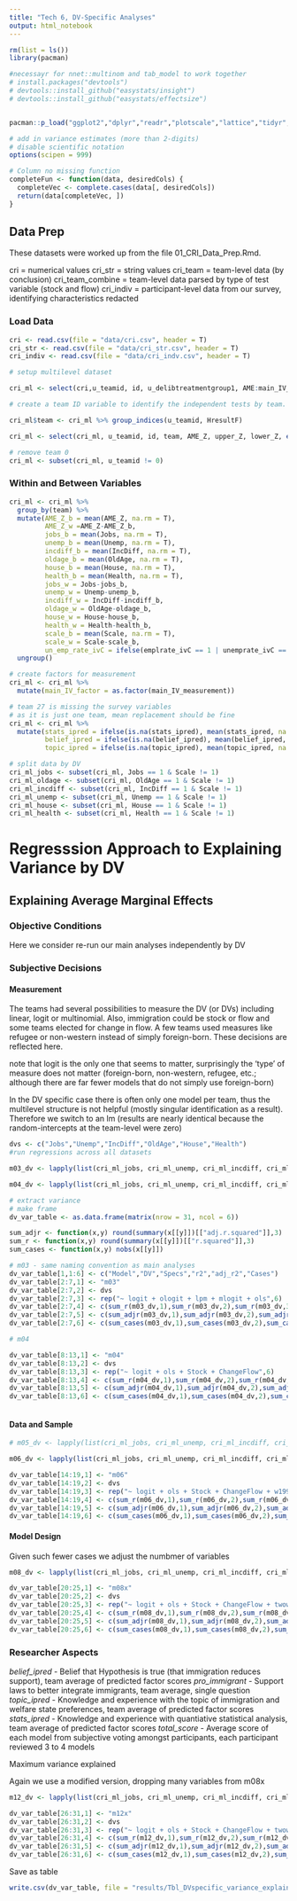 ```yaml
---
title: "Tech 6, DV-Specific Analyses"
output: html_notebook
---
```



   

```r

rm(list = ls())
library(pacman)

#necessayr for nnet::multinom and tab_model to work together
# install.packages("devtools")
# devtools::install_github("easystats/insight")
# devtools::install_github("easystats/effectsize")


pacman::p_load("ggplot2","dplyr","readr","plotscale","lattice","tidyr","readxl","mlogit","jtools","sjPlot","sjmisc","sjlabelled","knitr","kableExtra","lavaan","reshape2","semPlot","lavaanPlot","leaps","lme4","multilevelTools","rvest","nnet","parameters","insight","effectsize","ggtext","mdthemes","ragg")

# add in variance estimates (more than 2-digits)
# disable scientific notation
options(scipen = 999)

# Column no missing function
completeFun <- function(data, desiredCols) {
  completeVec <- complete.cases(data[, desiredCols])
  return(data[completeVec, ])
}
```

## Data Prep

These datasets were worked up from the file 01_CRI_Data_Prep.Rmd. 

cri = numerical values
cri_str = string values
cri_team = team-level data (by conclusion)
cri_team_combine = team-level data parsed by type of test variable (stock and flow)
cri_indiv = participant-level data from our survey, identifying characteristics redacted

### Load Data

```r
cri <- read.csv(file = "data/cri.csv", header = T)
cri_str <- read.csv(file = "data/cri_str.csv", header = T)
cri_indiv <- read.csv(file = "data/cri_indv.csv", header = T)

# setup multilevel dataset

cri_ml <- select(cri,u_teamid, id, u_delibtreatmentgroup1, AME:main_IV_source, main_IV_measurement:package, countries, Jobs:anynonlin,AME_Z,lower_Z,upper_Z,Hsup,Hrej,Hno,AME_sup_p05:AME_ns_p05,u_expgroup1,belief_strength:belief_ipred, HresultF, STATISTICS_SKILL, BELIEF_HYPOTHESIS, TOPIC_KNOWLEDGE, MODEL_SCORE, PRO_IMMIGRANT)

# create a team ID variable to identify the independent tests by team. Again, 16 of 71 teams had independent conclusions - seeing stock v flow immigration measures as representative of independent tests of the hypothesis. Therefore, we have a team-test level that replaces the team level.

cri_ml$team <- cri_ml %>% group_indices(u_teamid, HresultF)

cri_ml <- select(cri_ml, u_teamid, id, team, AME_Z, upper_Z, lower_Z, everything())

# remove team 0
cri_ml <- subset(cri_ml, u_teamid != 0)


```

### Within and Between Variables

```r
cri_ml <- cri_ml %>%
  group_by(team) %>%
  mutate(AME_Z_b = mean(AME_Z, na.rm = T),
         AME_Z_w =AME_Z-AME_Z_b,
         jobs_b = mean(Jobs, na.rm = T),
         unemp_b = mean(Unemp, na.rm = T),
         incdiff_b = mean(IncDiff, na.rm = T),
         oldage_b = mean(OldAge, na.rm = T),
         house_b = mean(House, na.rm = T),
         health_b = mean(Health, na.rm = T),
         jobs_w = Jobs-jobs_b,
         unemp_w = Unemp-unemp_b,
         incdiff_w = IncDiff-incdiff_b,
         oldage_w = OldAge-oldage_b,
         house_w = House-house_b,
         health_w = Health-health_b,
         scale_b = mean(Scale, na.rm = T),
         scale_w = Scale-scale_b,
         un_emp_rate_ivC = ifelse(emplrate_ivC == 1 | unemprate_ivC == 1, 1, 0)) %>%
  ungroup()

# create factors for measurement
cri_ml <- cri_ml %>%
  mutate(main_IV_factor = as.factor(main_IV_measurement))

# team 27 is missing the survey variables
# as it is just one team, mean replacement should be fine
cri_ml <- cri_ml %>%
  mutate(stats_ipred = ifelse(is.na(stats_ipred), mean(stats_ipred, na.rm=T), stats_ipred),
         belief_ipred = ifelse(is.na(belief_ipred), mean(belief_ipred, na.rm =T), belief_ipred),
         topic_ipred = ifelse(is.na(topic_ipred), mean(topic_ipred, na.rm =T), topic_ipred))

# split data by DV
cri_ml_jobs <- subset(cri_ml, Jobs == 1 & Scale != 1)
cri_ml_oldage <- subset(cri_ml, OldAge == 1 & Scale != 1)
cri_ml_incdiff <- subset(cri_ml, IncDiff == 1 & Scale != 1)
cri_ml_unemp <- subset(cri_ml, Unemp == 1 & Scale != 1)
cri_ml_house <- subset(cri_ml, House == 1 & Scale != 1)
cri_ml_health <- subset(cri_ml, Health == 1 & Scale != 1)

```


# Regresssion Approach to Explaining Variance by DV

## Explaining Average Marginal Effects

### Objective Conditions

Here we consider re-run our main analyses independently by DV


### Subjective Decisions

#### Measurement

The teams had several possibilities to measure the DV (or DVs) including linear, logit or multinomial. Also, immigration could be stock or flow and some teams elected for change in flow. A few teams used measures like refugee or non-western instead of simply foreign-born. These decisions are reflected here.

note that logit is the only one that seems to matter, surprisingly the 'type' of measure does not matter (foreign-born, non-western, refugee, etc.; although there are far fewer models that do not simply use foreign-born)

In the DV specific case there is often only one model per team, thus the multilevel structure is not helpful (mostly singular identification as a result). Therefore we switch to an lm (results are nearly identical because the random-intercepts at the team-level were zero)

```r

dvs <- c("Jobs","Unemp","IncDiff","OldAge","House","Health")
#run regressions across all datasets

m03_dv <- lapply(list(cri_ml_jobs, cri_ml_unemp, cri_ml_incdiff, cri_ml_oldage, cri_ml_house, cri_ml_health), lm, formula = AME_Z ~ logit + ologit + lpm + mlogit + ols)

m04_dv <- lapply(list(cri_ml_jobs, cri_ml_unemp, cri_ml_incdiff, cri_ml_oldage, cri_ml_house, cri_ml_health), lm, formula = AME_Z ~ logit + ols + Stock + ChangeFlow)

# extract variance
# make frame
dv_var_table <- as.data.frame(matrix(nrow = 31, ncol = 6))

sum_adjr <- function(x,y) round(summary(x[[y]])[["adj.r.squared"]],3)
sum_r <- function(x,y) round(summary(x[[y]])[["r.squared"]],3)
sum_cases <- function(x,y) nobs(x[[y]])

# m03 - same naming convention as main analyses
dv_var_table[1,1:6] <- c("Model","DV","Specs","r2","adj_r2","Cases")
dv_var_table[2:7,1] <- "m03"
dv_var_table[2:7,2] <- dvs
dv_var_table[2:7,3] <- rep("~ logit + ologit + lpm + mlogit + ols",6)
dv_var_table[2:7,4] <- c(sum_r(m03_dv,1),sum_r(m03_dv,2),sum_r(m03_dv,3),sum_r(m03_dv,4),sum_r(m03_dv,5),sum_r(m03_dv,6))
dv_var_table[2:7,5] <- c(sum_adjr(m03_dv,1),sum_adjr(m03_dv,2),sum_adjr(m03_dv,3),sum_adjr(m03_dv,4),sum_adjr(m03_dv,5),sum_adjr(m03_dv,6))
dv_var_table[2:7,6] <- c(sum_cases(m03_dv,1),sum_cases(m03_dv,2),sum_cases(m03_dv,3),sum_cases(m03_dv,4),sum_cases(m03_dv,5),sum_cases(m03_dv,6))

# m04 

dv_var_table[8:13,1] <- "m04"
dv_var_table[8:13,2] <- dvs
dv_var_table[8:13,3] <- rep("~ logit + ols + Stock + ChangeFlow",6)
dv_var_table[8:13,4] <- c(sum_r(m04_dv,1),sum_r(m04_dv,2),sum_r(m04_dv,3),sum_r(m04_dv,4),sum_r(m04_dv,5),sum_r(m04_dv,6))
dv_var_table[8:13,5] <- c(sum_adjr(m04_dv,1),sum_adjr(m04_dv,2),sum_adjr(m04_dv,3),sum_adjr(m04_dv,4),sum_adjr(m04_dv,5),sum_adjr(m04_dv,6))
dv_var_table[8:13,6] <- c(sum_cases(m04_dv,1),sum_cases(m04_dv,2),sum_cases(m04_dv,3),sum_cases(m04_dv,4),sum_cases(m04_dv,5),sum_cases(m04_dv,6))



```


#### Data and Sample

```r
# m05_dv <- lapply(list(cri_ml_jobs, cri_ml_unemp, cri_ml_incdiff, cri_ml_oldage, cri_ml_house, cri_ml_health), lm, formula = AME_Z ~ logit + ols + Stock + ChangeFlow)

m06_dv <- lapply(list(cri_ml_jobs, cri_ml_unemp, cri_ml_incdiff, cri_ml_oldage, cri_ml_house, cri_ml_health), lm, formula = AME_Z ~ logit + ols + Stock + ChangeFlow + w1996 + w2006 + w2016 + w2006*w2016 + orig13  + eeurope + allavailable)

dv_var_table[14:19,1] <- "m06"
dv_var_table[14:19,2] <- dvs
dv_var_table[14:19,3] <- rep("~ logit + ols + Stock + ChangeFlow + w1996 + w2006 + w2016 + w2006*w2016 + orig13  + eeurope + allavailable",6)
dv_var_table[14:19,4] <- c(sum_r(m06_dv,1),sum_r(m06_dv,2),sum_r(m06_dv,3),sum_r(m06_dv,4),sum_r(m06_dv,5),sum_r(m06_dv,6))
dv_var_table[14:19,5] <- c(sum_adjr(m06_dv,1),sum_adjr(m06_dv,2),sum_adjr(m06_dv,3),sum_adjr(m06_dv,4),sum_adjr(m06_dv,5),sum_adjr(m06_dv,6))
dv_var_table[14:19,6] <- c(sum_cases(m06_dv,1),sum_cases(m06_dv,2),sum_cases(m06_dv,3),sum_cases(m06_dv,4),sum_cases(m06_dv,5),sum_cases(m06_dv,6))


```


#### Model Design

Given such fewer cases we adjust the numbmer of variables

```r
m08_dv <- lapply(list(cri_ml_jobs, cri_ml_unemp, cri_ml_incdiff, cri_ml_oldage, cri_ml_house, cri_ml_health), lm, formula = AME_Z ~ logit + ols + Stock + ChangeFlow + twowayfe + mlm_fe + level_cyear  + mlm_re  + gdp_ivC + anynonlin)

dv_var_table[20:25,1] <- "m08x"
dv_var_table[20:25,2] <- dvs
dv_var_table[20:25,3] <- rep("~ logit + ols + Stock + ChangeFlow + twowayfe + mlm_fe + mlm_re  + gdp_ivC + anynonlin",6)
dv_var_table[20:25,4] <- c(sum_r(m08_dv,1),sum_r(m08_dv,2),sum_r(m08_dv,3),sum_r(m08_dv,4),sum_r(m08_dv,5),sum_r(m08_dv,6))
dv_var_table[20:25,5] <- c(sum_adjr(m08_dv,1),sum_adjr(m08_dv,2),sum_adjr(m08_dv,3),sum_adjr(m08_dv,4),sum_adjr(m08_dv,5),sum_adjr(m08_dv,6))
dv_var_table[20:25,6] <- c(sum_cases(m08_dv,1),sum_cases(m08_dv,2),sum_cases(m08_dv,3),sum_cases(m08_dv,4),sum_cases(m08_dv,5),sum_cases(m08_dv,6))


```


### Researcher Aspects

*belief_ipred* - Belief that Hypothesis is true (that immigration reduces support), team average of predicted factor scores
*pro_immigrant* - Support laws to better integrate immigrants, team average, single question
*topic_ipred* - Knowledge and experience with the topic of immigration and welfare state preferences, team average of predicted factor scores
*stats_ipred* - Knowledge and experience with quantiative statistical analysis, team average of predicted factor scores
*total_score* - Average score of each model from subjective voting amongst participants, each participant reviewed 3 to 4 models

Maximum variance explained

Again we use a modified version, dropping many variables from m08x

```r
m12_dv <- lapply(list(cri_ml_jobs, cri_ml_unemp, cri_ml_incdiff, cri_ml_oldage, cri_ml_house, cri_ml_health), lm, formula = AME_Z ~ logit + ols + Stock + ChangeFlow + twowayfe + mlm_fe + belief_ipred + pro_immigrant + stats_ipred + topic_ipred + total_score)

dv_var_table[26:31,1] <- "m12x"
dv_var_table[26:31,2] <- dvs
dv_var_table[26:31,3] <- rep("~ logit + ols + Stock + ChangeFlow + twowayfe + mlm_fe + belief_ipred + pro_immigrant + stats_ipred + topic_ipred + total_score",6)
dv_var_table[26:31,4] <- c(sum_r(m12_dv,1),sum_r(m12_dv,2),sum_r(m12_dv,3),sum_r(m12_dv,4),sum_r(m12_dv,5),sum_r(m12_dv,6))
dv_var_table[26:31,5] <- c(sum_adjr(m12_dv,1),sum_adjr(m12_dv,2),sum_adjr(m12_dv,3),sum_adjr(m12_dv,4),sum_adjr(m12_dv,5),sum_adjr(m12_dv,6))
dv_var_table[26:31,6] <- c(sum_cases(m12_dv,1),sum_cases(m12_dv,2),sum_cases(m12_dv,3),sum_cases(m12_dv,4),sum_cases(m12_dv,5),sum_cases(m12_dv,6))


```

Save as table

```r
write.csv(dv_var_table, file = "results/Tbl_DVspecific_variance_explained.csv")
```

